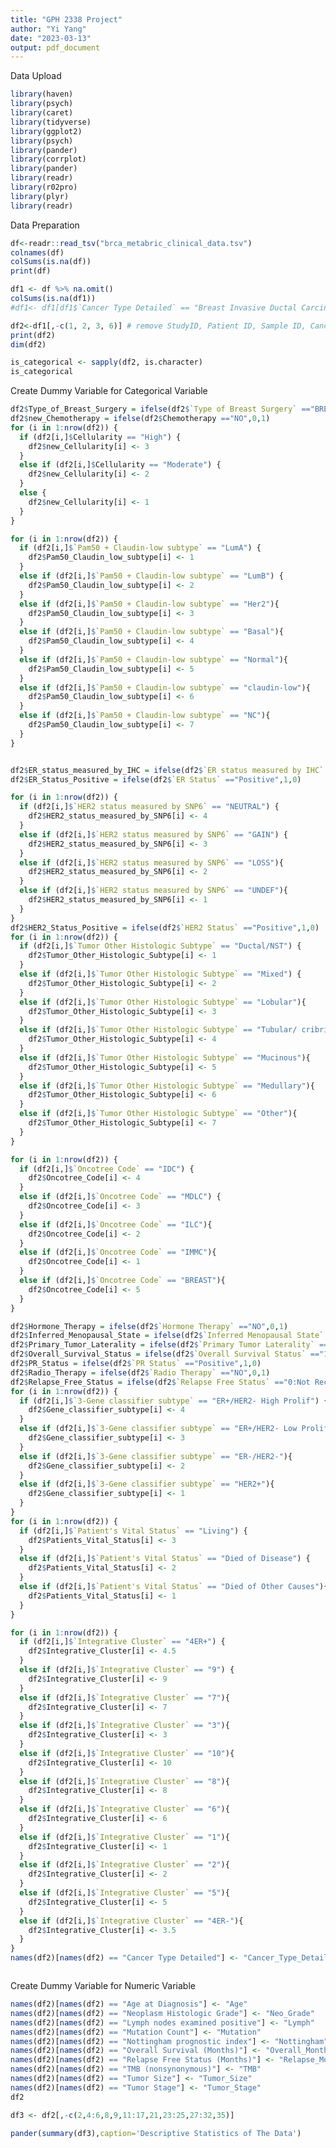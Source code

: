 ```yaml
---
title: "GPH 2338 Project"
author: "Yi Yang"
date: "2023-03-13"
output: pdf_document
---
```


Data Upload
```r
library(haven)
library(psych)
library(caret)
library(tidyverse)
library(ggplot2)
library(psych)
library(pander)
library(corrplot)
library(pander)
library(readr)
library(r02pro)
library(plyr)
library(readr)
```
Data Preparation
```r
df<-readr::read_tsv("brca_metabric_clinical_data.tsv")
colnames(df)
colSums(is.na(df))
print(df)

df1 <- df %>% na.omit()
colSums(is.na(df1))
#df1<- df1[df1$`Cancer Type Detailed` == "Breast Invasive Ductal Carcinoma",]

df2<-df1[,-c(1, 2, 3, 6)] # remove StudyID, Patient ID, Sample ID, Cancer Type
print(df2)
dim(df2)

is_categorical <- sapply(df2, is.character)
is_categorical
```

Create Dummy Variable for Categorical Variable
```r
df2$Type_of_Breast_Surgery = ifelse(df2$`Type of Breast Surgery` =="BREAST CONSERVING",1,0)
df2$new_Chemotherapy = ifelse(df2$Chemotherapy =="NO",0,1)
for (i in 1:nrow(df2)) {
  if (df2[i,]$Cellularity == "High") {
    df2$new_Cellularity[i] <- 3
  }
  else if (df2[i,]$Cellularity == "Moderate") {
    df2$new_Cellularity[i] <- 2
  }
  else {
    df2$new_Cellularity[i] <- 1
  }
}

for (i in 1:nrow(df2)) {
  if (df2[i,]$`Pam50 + Claudin-low subtype` == "LumA") {
    df2$Pam50_Claudin_low_subtype[i] <- 1
  }
  else if (df2[i,]$`Pam50 + Claudin-low subtype` == "LumB") {
    df2$Pam50_Claudin_low_subtype[i] <- 2
  }
  else if (df2[i,]$`Pam50 + Claudin-low subtype` == "Her2"){
    df2$Pam50_Claudin_low_subtype[i] <- 3
  }
  else if (df2[i,]$`Pam50 + Claudin-low subtype` == "Basal"){
    df2$Pam50_Claudin_low_subtype[i] <- 4
  }
  else if (df2[i,]$`Pam50 + Claudin-low subtype` == "Normal"){
    df2$Pam50_Claudin_low_subtype[i] <- 5
  }
  else if (df2[i,]$`Pam50 + Claudin-low subtype` == "claudin-low"){
    df2$Pam50_Claudin_low_subtype[i] <- 6
  }
  else if (df2[i,]$`Pam50 + Claudin-low subtype` == "NC"){
    df2$Pam50_Claudin_low_subtype[i] <- 7
  }
}


df2$ER_status_measured_by_IHC = ifelse(df2$`ER status measured by IHC` =="Positve",1,0)
df2$ER_Status_Positive = ifelse(df2$`ER Status` =="Positive",1,0)

for (i in 1:nrow(df2)) {
  if (df2[i,]$`HER2 status measured by SNP6` == "NEUTRAL") {
    df2$HER2_status_measured_by_SNP6[i] <- 4
  }
  else if (df2[i,]$`HER2 status measured by SNP6` == "GAIN") {
    df2$HER2_status_measured_by_SNP6[i] <- 3
  }
  else if (df2[i,]$`HER2 status measured by SNP6` == "LOSS"){
    df2$HER2_status_measured_by_SNP6[i] <- 2
  }
  else if (df2[i,]$`HER2 status measured by SNP6` == "UNDEF"){
    df2$HER2_status_measured_by_SNP6[i] <- 1
  }
}
df2$HER2_Status_Positive = ifelse(df2$`HER2 Status` =="Positive",1,0)
for (i in 1:nrow(df2)) {
  if (df2[i,]$`Tumor Other Histologic Subtype` == "Ductal/NST") {
    df2$Tumor_Other_Histologic_Subtype[i] <- 1
  }
  else if (df2[i,]$`Tumor Other Histologic Subtype` == "Mixed") {
    df2$Tumor_Other_Histologic_Subtype[i] <- 2
  }
  else if (df2[i,]$`Tumor Other Histologic Subtype` == "Lobular"){
    df2$Tumor_Other_Histologic_Subtype[i] <- 3
  }
  else if (df2[i,]$`Tumor Other Histologic Subtype` == "Tubular/ cribriform"){
    df2$Tumor_Other_Histologic_Subtype[i] <- 4
  }
  else if (df2[i,]$`Tumor Other Histologic Subtype` == "Mucinous"){
    df2$Tumor_Other_Histologic_Subtype[i] <- 5
  }
  else if (df2[i,]$`Tumor Other Histologic Subtype` == "Medullary"){
    df2$Tumor_Other_Histologic_Subtype[i] <- 6
  }
  else if (df2[i,]$`Tumor Other Histologic Subtype` == "Other"){
    df2$Tumor_Other_Histologic_Subtype[i] <- 7
  }
}

for (i in 1:nrow(df2)) {
  if (df2[i,]$`Oncotree Code` == "IDC") {
    df2$Oncotree_Code[i] <- 4
  }
  else if (df2[i,]$`Oncotree Code` == "MDLC") {
    df2$Oncotree_Code[i] <- 3
  }
  else if (df2[i,]$`Oncotree Code` == "ILC"){
    df2$Oncotree_Code[i] <- 2
  }
  else if (df2[i,]$`Oncotree Code` == "IMMC"){
    df2$Oncotree_Code[i] <- 1
  }
  else if (df2[i,]$`Oncotree Code` == "BREAST"){
    df2$Oncotree_Code[i] <- 5
  }
}

df2$Hormone_Therapy = ifelse(df2$`Hormone Therapy` =="NO",0,1)
df2$Inferred_Menopausal_State = ifelse(df2$`Inferred Menopausal State` =="Pre",0,1)
df2$Primary_Tumor_Laterality = ifelse(df2$`Primary Tumor Laterality` =="Right",0,1)
df2$Overall_Survival_Status = ifelse(df2$`Overall Survival Status` =="1:DECEASED",1,0)
df2$PR_Status = ifelse(df2$`PR Status` =="Positive",1,0)
df2$Radio_Therapy = ifelse(df2$`Radio Therapy` =="NO",0,1)
df2$Relapse_Free_Status = ifelse(df2$`Relapse Free Status` =="0:Not Recurred",0,1)
for (i in 1:nrow(df2)) {
  if (df2[i,]$`3-Gene classifier subtype` == "ER+/HER2- High Prolif") {
    df2$Gene_classifier_subtype[i] <- 4
  }
  else if (df2[i,]$`3-Gene classifier subtype` == "ER+/HER2- Low Prolif") {
    df2$Gene_classifier_subtype[i] <- 3
  }
  else if (df2[i,]$`3-Gene classifier subtype` == "ER-/HER2-"){
    df2$Gene_classifier_subtype[i] <- 2
  }
  else if (df2[i,]$`3-Gene classifier subtype` == "HER2+"){
    df2$Gene_classifier_subtype[i] <- 1
  }
}
for (i in 1:nrow(df2)) {
  if (df2[i,]$`Patient's Vital Status` == "Living") {
    df2$Patients_Vital_Status[i] <- 3
  }
  else if (df2[i,]$`Patient's Vital Status` == "Died of Disease") {
    df2$Patients_Vital_Status[i] <- 2
  }
  else if (df2[i,]$`Patient's Vital Status` == "Died of Other Causes"){
    df2$Patients_Vital_Status[i] <- 1
  }
}

for (i in 1:nrow(df2)) {
  if (df2[i,]$`Integrative Cluster` == "4ER+") {
    df2$Integrative_Cluster[i] <- 4.5
  }
  else if (df2[i,]$`Integrative Cluster` == "9") {
    df2$Integrative_Cluster[i] <- 9
  }
  else if (df2[i,]$`Integrative Cluster` == "7"){
    df2$Integrative_Cluster[i] <- 7
  }
  else if (df2[i,]$`Integrative Cluster` == "3"){
    df2$Integrative_Cluster[i] <- 3
  }
  else if (df2[i,]$`Integrative Cluster` == "10"){
    df2$Integrative_Cluster[i] <- 10
  }
  else if (df2[i,]$`Integrative Cluster` == "8"){
    df2$Integrative_Cluster[i] <- 8
  }
  else if (df2[i,]$`Integrative Cluster` == "6"){
    df2$Integrative_Cluster[i] <- 6
  }
  else if (df2[i,]$`Integrative Cluster` == "1"){
    df2$Integrative_Cluster[i] <- 1
  }
  else if (df2[i,]$`Integrative Cluster` == "2"){
    df2$Integrative_Cluster[i] <- 2
  }
  else if (df2[i,]$`Integrative Cluster` == "5"){
    df2$Integrative_Cluster[i] <- 5
  }
  else if (df2[i,]$`Integrative Cluster` == "4ER-"){
    df2$Integrative_Cluster[i] <- 3.5
  }
}
names(df2)[names(df2) == "Cancer Type Detailed"] <- "Cancer_Type_Detailed"



```


Create Dummy Variable for Numeric Variable
```r
names(df2)[names(df2) == "Age at Diagnosis"] <- "Age"
names(df2)[names(df2) == "Neoplasm Histologic Grade"] <- "Neo_Grade"
names(df2)[names(df2) == "Lymph nodes examined positive"] <- "Lymph"
names(df2)[names(df2) == "Mutation Count"] <- "Mutation"
names(df2)[names(df2) == "Nottingham prognostic index"] <- "Nottingham"
names(df2)[names(df2) == "Overall Survival (Months)"] <- "Overall_Month"
names(df2)[names(df2) == "Relapse Free Status (Months)"] <- "Relapse_Month"
names(df2)[names(df2) == "TMB (nonsynonymous)"] <- "TMB"
names(df2)[names(df2) == "Tumor Size"] <- "Tumor_Size"
names(df2)[names(df2) == "Tumor Stage"] <- "Tumor_Stage"
df2
```

```r
df3 <- df2[,-c(2,4:6,8,9,11:17,21,23:25,27:32,35)]

pander(summary(df3),caption='Descriptive Statistics of The Data')
```

